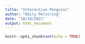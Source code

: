 ```yaml
---
title: "Interactive Penguins"
author: "Emily Pelstring"
date: "10/19/2021"
output: html_document
---
```


```r
knitr::opts_chunk$set(echo = TRUE)
```
